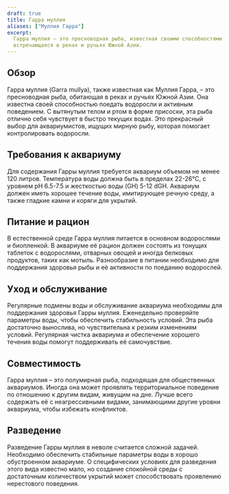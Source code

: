 ```yaml
---
draft: true
title: Гарра муллия
aliases: ["Муллия Гарра"]
excerpt:
  Гарра муллия – это пресноводная рыба, известная своими способностями поедать водоросли и мирным характером,
  встречающаяся в реках и ручьях Южной Азии.
---
```


## Обзор

Гарра муллия (Garra mullya), также известная как Муллия Гарра, – это пресноводная рыба, обитающая в реках и ручьях Южной
Азии. Она известна своей способностью поедать водоросли и активным поведением. С вытянутым телом и ртом в форме
присоски, эта рыба отлично себя чувствует в быстро текущих водах. Это прекрасный выбор для аквариумистов, ищущих мирную
рыбу, которая помогает контролировать водоросли.

## Требования к аквариуму

Для содержания Гарры муллия требуется аквариум объемом не менее 120 литров. Температура воды должна быть в пределах
22-26°C, с уровнем pH 6.5-7.5 и жесткостью воды (GH) 5-12 dGH. Аквариум должен иметь хорошее течение воды, имитирующее
речную среду, а также гладкие камни и коряги для укрытий.

## Питание и рацион

В естественной среде Гарра муллия питается в основном водорослями и биопленкой. В аквариуме её рацион должен состоять из
тонущих таблеток с водорослями, отварных овощей и иногда белковых продуктов, таких как мотыль. Разнообразие в питании
необходимо для поддержания здоровья рыбы и её активности по поеданию водорослей.

## Уход и обслуживание

Регулярные подмены воды и обслуживание аквариума необходимы для поддержания здоровья Гарры муллия. Еженедельно
проверяйте параметры воды, чтобы обеспечить стабильность условий. Эта рыба достаточно вынослива, но чувствительна к
резким изменениям условий. Регулярная чистка аквариума и обеспечение хорошего течения воды помогут поддерживать её
самочувствие.

## Совместимость

Гарра муллия – это полумирная рыба, подходящая для общественных аквариумов. Иногда она может проявлять территориальное
поведение по отношению к другим видам, живущим на дне. Лучше всего содержать её с неагрессивными видами, занимающими
другие уровни аквариума, чтобы избежать конфликтов.

## Разведение

Разведение Гарры муллия в неволе считается сложной задачей. Необходимо обеспечить стабильные параметры воды в хорошо
обустроенном аквариуме. О специфических условиях для разведения этого вида известно мало, но создание спокойной среды с
достаточным количеством укрытий может способствовать проявлению нерестового поведения.
